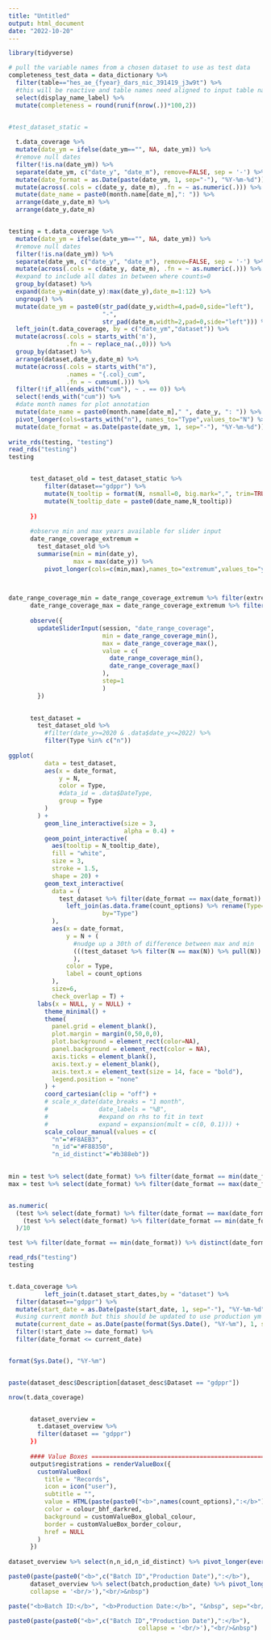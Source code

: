 ```yaml
---
title: "Untitled"
output: html_document
date: "2022-10-20"
---
```


```r
library(tidyverse)

# pull the variable names from a chosen dataset to use as test data
completeness_test_data = data_dictionary %>%
  filter(table=="hes_ae_{fyear}_dars_nic_391419_j3w9t") %>%
  #this will be reactive and table names need aligned to input table names in addition to the table names used when data downloaded from TRE in aggreagate
  select(display_name_label) %>%
  mutate(completeness = round(runif(nrow(.))*100,2))


#test_dataset_static =
  
  t.data_coverage %>%
  mutate(date_ym = ifelse(date_ym=="", NA, date_ym)) %>%
  #remove null dates
  filter(!is.na(date_ym)) %>%
  separate(date_ym, c("date_y", "date_m"), remove=FALSE, sep = '-') %>%
  mutate(date_format = as.Date(paste(date_ym, 1, sep="-"), "%Y-%m-%d")) %>%
  mutate(across(.cols = c(date_y, date_m), .fn = ~ as.numeric(.))) %>%
  mutate(date_name = paste0(month.name[date_m],": ")) %>%
  arrange(date_y,date_m) %>%
  arrange(date_y,date_m)


testing = t.data_coverage %>%
  mutate(date_ym = ifelse(date_ym=="", NA, date_ym)) %>%
  #remove null dates
  filter(!is.na(date_ym)) %>%
  separate(date_ym, c("date_y", "date_m"), remove=FALSE, sep = '-') %>%
  mutate(across(.cols = c(date_y, date_m), .fn = ~ as.numeric(.))) %>%
  #expand to include all dates in between where counts=0
  group_by(dataset) %>%
  expand(date_y=min(date_y):max(date_y),date_m=1:12) %>%
  ungroup() %>%
  mutate(date_ym = paste0(str_pad(date_y,width=4,pad=0,side="left"),
                          "-",
                          str_pad(date_m,width=2,pad=0,side="left"))) %>%
  left_join(t.data_coverage, by = c("date_ym","dataset")) %>%
  mutate(across(.cols = starts_with('n'),
                .fn = ~ replace_na(.,0))) %>%
  group_by(dataset) %>%
  arrange(dataset,date_y,date_m) %>%
  mutate(across(.cols = starts_with("n"),
                .names = "{.col}_cum",
                .fn = ~ cumsum(.))) %>%
  filter(!if_all(ends_with("cum"), ~ . == 0)) %>%
  select(!ends_with("cum")) %>%
  #date month names for plot annotation
  mutate(date_name = paste0(month.name[date_m]," ", date_y, ": ")) %>%
  pivot_longer(cols=starts_with("n"), names_to="Type",values_to="N") %>%
  mutate(date_format = as.Date(paste(date_ym, 1, sep="-"), "%Y-%m-%d"))
   
write_rds(testing, "testing")
read_rds("testing")
testing


      test_dataset_old = test_dataset_static %>%
          filter(dataset=="gdppr") %>%
          mutate(N_tooltip = format(N, nsmall=0, big.mark=",", trim=TRUE)) %>%
          mutate(N_tooltip_date = paste0(date_name,N_tooltip))
                 
      })
      
      #observe min and max years available for slider input
      date_range_coverage_extremum =
        test_dataset_old %>%
        summarise(min = min(date_y),
                  max = max(date_y)) %>%
          pivot_longer(cols=c(min,max),names_to="extremum",values_to="year")


      
date_range_coverage_min = date_range_coverage_extremum %>% filter(extremum=="min") %>% pull(year)
      date_range_coverage_max = date_range_coverage_extremum %>% filter(extremum=="max") %>% pull(year)
      
      observe({
        updateSliderInput(session, "date_range_coverage",
                          min = date_range_coverage_min(),
                          max = date_range_coverage_max(),
                          value = c(
                            date_range_coverage_min(),
                            date_range_coverage_max()
                          ),
                          step=1
                          )
        })

      
      test_dataset = 
        test_dataset_old %>%
          #filter(date_y>=2020 & .data$date_y<=2022) %>%
          filter(Type %in% c("n"))
      
ggplot(
          data = test_dataset, 
          aes(x = date_format,
              y = N,
              color = Type,
              #data_id = .data$DateType,
              group = Type
          )
        ) +
          geom_line_interactive(size = 3,
                                alpha = 0.4) +
          geom_point_interactive(
            aes(tooltip = N_tooltip_date),
            fill = "white",
            size = 3,
            stroke = 1.5,
            shape = 20) +
          geom_text_interactive(
            data = (
              test_dataset %>% filter(date_format == max(date_format)) %>%
                left_join(as.data.frame(count_options) %>% rename(Type=count_options) %>% rownames_to_column("count_options"),
                          by="Type")
            ),
            aes(x = date_format,
                y = N + (
                  #nudge up a 30th of difference between max and min
                  (((test_dataset %>% filter(N == max(N)) %>% pull(N)) - (test_dataset %>% filter(N == min(N)) %>% distinct(N) %>% pull(N))) /30) 
                  ),
                color = Type,
                label = count_options
            ),
            size=6,
            check_overlap = T) +
        labs(x = NULL, y = NULL) +
          theme_minimal() +
          theme(
            panel.grid = element_blank(),
            plot.margin = margin(0,50,0,0),
            plot.background = element_rect(color=NA),
            panel.background = element_rect(color = NA),
            axis.ticks = element_blank(),
            axis.text.y = element_blank(),
            axis.text.x = element_text(size = 14, face = "bold"),
            legend.position = "none"
          ) + 
          coord_cartesian(clip = "off") + 
          # scale_x_date(date_breaks = "1 month", 
          #              date_labels = "%B",
          #              #expand on rhs to fit in text
          #              expand = expansion(mult = c(0, 0.1))) +
          scale_colour_manual(values = c(
            "n"="#F8AEB3",
            "n_id"="#F88350",
            "n_id_distinct"="#b388eb"))

    
min = test %>% select(date_format) %>% filter(date_format == min(date_format)) %>% pull(date_format)
max = test %>% select(date_format) %>% filter(date_format == max(date_format)) %>% pull(date_format)


as.numeric(
  (test %>% select(date_format) %>% filter(date_format == max(date_format)) %>% pull(date_format)) - 
    (test %>% select(date_format) %>% filter(date_format == min(date_format)) %>% pull(date_format))
  )/10

test %>% filter(date_format == min(date_format)) %>% distinct(date_format) %>% pull(date_format)

read_rds("testing")
testing


t.data_coverage %>%
          left_join(t.dataset_start_dates,by = "dataset") %>%
  filter(dataset=="gdppr") %>%
  mutate(start_date = as.Date(paste(start_date, 1, sep="-"), "%Y-%m-%d")) %>%
  #using current month but this should be updated to use production ym in future
  mutate(current_date = as.Date(paste(format(Sys.Date(), "%Y-%m"), 1, sep="-"), "%Y-%m-%d")) %>%
  filter(!start_date >= date_format) %>%
  filter(date_format <= current_date)


format(Sys.Date(), "%Y-%m")


paste(dataset_desc$Description[dataset_desc$Dataset == "gdppr"])

nrow(t.data_coverage)


      dataset_overview =
        t.dataset_overview %>%
        filter(dataset == "gdppr")
      })
      
      #### Value Boxes =============================================================
      output$registrations = renderValueBox({
        customValueBox(
          title = "Records",
          icon = icon("user"),
          subtitle = "",
          value = HTML(paste(paste0("<b>",names(count_options),":</b>"),collapse = '<br/>')),
          color = colour_bhf_darkred,
          background = customValueBox_global_colour,
          border = customValueBox_border_colour,
          href = NULL
        )
      })
      
dataset_overview %>% select(n,n_id,n_id_distinct) %>% pivot_longer(everything()) %>% pull(value)

paste0(paste(paste0("<b>",c("Batch ID","Production Date"),":</b>"),
      dataset_overview %>% select(batch,production_date) %>% pivot_longer(everything()) %>% pull(value),
      collapse = '<br/>'),"<br/>&nbsp")

paste("<b>Batch ID:</b>", "<b>Production Date:</b>", "&nbsp", sep="<br/>")

paste0(paste(paste0("<b>",c("Batch ID","Production Date"),":</b>"),
                                    collapse = '<br/>'),"<br/>&nbsp")
```


